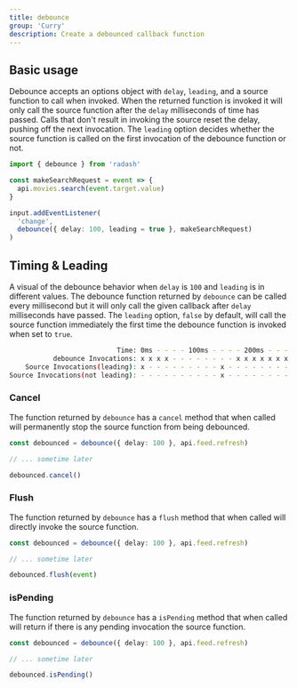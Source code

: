 ```yaml
---
title: debounce
group: 'Curry'
description: Create a debounced callback function
---
```


## Basic usage

Debounce accepts an options object with `delay`, `leading`, and a source function to call
when invoked. When the returned function is invoked it will only call the source
function after the `delay` milliseconds of time has passed. Calls that don't result
in invoking the source reset the delay, pushing off the next invocation. The `leading`
option decides whether the source function is called on the first invocation of the debounce
function or not.

```ts
import { debounce } from 'radash'

const makeSearchRequest = event => {
  api.movies.search(event.target.value)
}

input.addEventListener(
  'change',
  debounce({ delay: 100, leading = true }, makeSearchRequest)
)
```

## Timing & Leading

A visual of the debounce behavior when `delay` is `100` and `leading` is in different values.
The debounce function returned by `debounce` can be called every millisecond but it will only
call the given callback after `delay` milliseconds have passed. The `leading` option, `false`
by default, will call the source function immediately the first time the debounce function is
invoked when set to `true`.

```sh
                           Time: 0ms - - - - 100ms - - - - 200ms - - - - 300ms - - - - 400ms - - - -
           debounce Invocations: x x x x - - - - - - - - x x x x x x x x x x - - - - - - - - - - - -
    Source Invocations(leading): x - - - - - - - - - x - - - - - - - - - - - - - - - - - x - - - - -
Source Invocations(not leading): - - - - - - - - - - x - - - - - - - - - - - - - - - - - x - - - - -
```

### Cancel

The function returned by `debounce` has a `cancel` method that when called will permanently stop the source function from being debounced.

```ts
const debounced = debounce({ delay: 100 }, api.feed.refresh)

// ... sometime later

debounced.cancel()
```

### Flush

The function returned by `debounce` has a `flush` method that when called will directly invoke the source function.

```ts
const debounced = debounce({ delay: 100 }, api.feed.refresh)

// ... sometime later

debounced.flush(event)
```

### isPending

The function returned by `debounce` has a `isPending` method that when called will return if there is any pending invocation the source function.

```ts
const debounced = debounce({ delay: 100 }, api.feed.refresh)

// ... sometime later

debounced.isPending()
```
